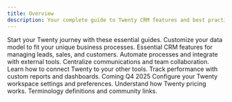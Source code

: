 ```yaml
---
title: Overview
description: Your complete guide to Twenty CRM features and best practices.
---
```


<CardGroup cols={2}>
  <Card title="Getting Started" icon="rocket" href="/user-guide/getting-started/what-is-twenty" img="/images/user-guide/what-is-twenty/20.png">
    Start your Twenty journey with these essential guides.
  </Card>

  <Card title="Data Model" icon="database" href="/user-guide/data-model/customize-your-data-model" img="/images/user-guide/fields/data_model.png">
    Customize your data model to fit your unique business processes.
  </Card>

  <Card title="CRM Essentials" icon="users" href="/user-guide/crm-essentials/contact-and-account-management" img="/images/user-guide/home/contact-and-account-management.png">
    Essential CRM features for managing leads, sales, and customers.
  </Card>

  <Card title="Workflows" icon="workflow" href="/user-guide/workflows/getting-started-workflows" img="/images/user-guide/workflows/workflow.png">
    Automate processes and integrate with external tools.
  </Card>

  <Card title="Collaboration" icon="message-circle" href="/user-guide/collaboration/emails-and-calendars" img="/images/user-guide/emails/emails_header.png">
    Centralize communications and team collaboration.
  </Card>

  <Card title="Integrations API" icon="plug" href="/user-guide/integrations-api/apis-overview" img="/images/user-guide/integrations/plug.png">
    Learn how to connect Twenty to your other tools.
  </Card>

  <Card title="Reporting" icon="chart-bar" href="/user-guide/reporting/reporting-overview" img="/images/user-guide/reporting/reporting.png">
    Track performance with custom reports and dashboards. Coming Q4 2025
  </Card>

  <Card title="Settings" icon="settings" href="/user-guide/settings/workspace-settings" img="/images/user-guide/setup/settings.png">
    Configure your Twenty workspace settings and preferences.
  </Card>

  <Card title="Pricing" icon="credit-card" href="/user-guide/pricing/billing-and-pricing-faq" img="/images/user-guide/setup/pricing.png">
    Understand how Twenty pricing works.
  </Card>

  <Card title="Resources" icon="book-open" href="/user-guide/resources/glossary" img="/images/user-guide/glossary/glossary.png">
    Terminology definitions and community links.
  </Card>
</CardGroup>

